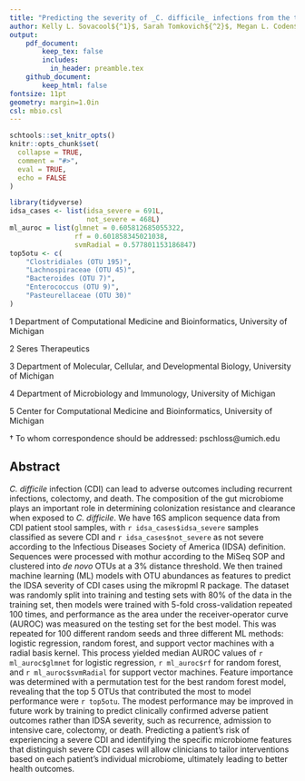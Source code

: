 ```yaml
---
title: "Predicting the severity of _C. difficile_ infections from the taxonomic composition of the gut microbiome"
author: Kelly L. Sovacool${^1}$, Sarah Tomkovich${^2}$, Megan L. Coden${^3}$, Patrick D. Schloss$^{4,5,\dagger}$
output:
    pdf_document:
        keep_tex: false
        includes:
          in_header: preamble.tex
    github_document:
        keep_html: false
fontsize: 11pt
geometry: margin=1.0in
csl: mbio.csl
---
```

```r
schtools::set_knitr_opts()
knitr::opts_chunk$set(
  collapse = TRUE,
  comment = "#>",
  eval = TRUE,
  echo = FALSE
)
```
```r
library(tidyverse)
idsa_cases <- list(idsa_severe = 691L, 
                   not_severe = 468L)
ml_auroc = list(glmnet = 0.605812685055322,
                rf = 0.601858345021038,
                svmRadial = 0.577801153186847)
top5otu <- c(
    "Clostridiales (OTU 195)",
    "Lachnospiraceae (OTU 45)",
    "Bacteroides (OTU 7)",
    "Enterococcus (OTU 9)",
    "Pasteurellaceae (OTU 30)"
)
```


\qquad $1$ Department of Computational Medicine and Bioinformatics, University of Michigan

\qquad $2$ Seres Therapeutics

\qquad $3$ Department of Molecular, Cellular, and Developmental Biology, University of Michigan

\qquad $4$ Department of Microbiology and Immunology, University of Michigan

\qquad $5$ Center for Computational Medicine and Bioinformatics, University of Michigan

\qquad $\dagger$ To whom correspondence should be addressed: pschloss@umich.edu


## Abstract

_C. difficile_ infection (CDI) can lead to adverse outcomes including recurrent 
infections, colectomy, and death. 
The composition of the gut microbiome plays an important role in 
determining colonization resistance and clearance when exposed to 
_C. difficile_.
We have 16S amplicon sequence data from CDI patient stool samples, with 
`r idsa_cases$idsa_severe` samples classified as severe CDI and 
`r idsa_cases$not_severe` as not severe according to the Infectious Diseases
Society of America (IDSA) definition.
Sequences were processed with mothur according to the MiSeq SOP and clustered
into _de novo_ OTUs at a 3% distance threshold.
We then trained machine learning (ML) models with OTU abundances as features to
predict the IDSA severity of CDI cases using the mikropml R package.
The dataset was randomly split into training and testing sets with 80% of the
data in the training set, then models were trained with 5-fold cross-validation
repeated 100 times, and performance as the area under the receiver-operator
curve (AUROC) was measured on the testing set for the best model.
This was repeated for 100 different random seeds and three different ML methods:
logistic regression, random forest, and support vector machines with a radial
basis kernel.
This process yielded median AUROC values of `r ml_auroc$glmnet` for logistic
regression, `r ml_auroc$rf` for random forest, and `r ml_auroc$svmRadial` for
support vector machines.
Feature importance was determined with a permutation test for the best random
forest model, revealing that the top 5 OTUs that contributed the most to model
performance were `r top5otu`.
The modest performance may be improved in future work by training to predict
clinically confirmed adverse patient outcomes rather than IDSA severity, such as
recurrence, admission to intensive care, colectomy, or death.
Predicting a patient's risk of experiencing a severe CDI and identifying the
specific microbiome features that distinguish severe CDI cases will allow
clinicians to tailor interventions based on each patient's individual
microbiome, ultimately leading to better health outcomes.
